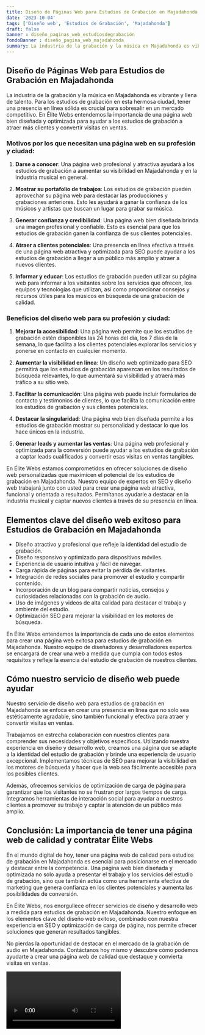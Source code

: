 ```yaml
---
title: Diseño de Páginas Web para Estudios de Grabación en Majadahonda
date: '2023-10-04'
tags: ['Diseño web', 'Estudios de Grabación', 'Majadahonda']
draft: false
banner : diseño_paginas_web_estudiosdegrabación
fondoBanner : diseño_pagina_web_majadahonda
summary: La industria de la grabación y la música en Majadahonda es vibrante y llena de talento. Para los estudios de grabación en esta hermosa ciudad, tener una presencia en línea sólida es crucial para sobresalir en un mercado competitivo. En Élite Webs entendemos la importancia de una página web bien diseñada y optimizada para ayudar a los estudios de grabación a atraer más clientes y convertir visitas en ventas.
---
```


## Diseño de Páginas Web para Estudios de Grabación en Majadahonda

La industria de la grabación y la música en Majadahonda es vibrante y llena de talento. Para los estudios de grabación en esta hermosa ciudad, tener una presencia en línea sólida es crucial para sobresalir en un mercado competitivo. En Élite Webs entendemos la importancia de una página web bien diseñada y optimizada para ayudar a los estudios de grabación a atraer más clientes y convertir visitas en ventas.

### Motivos por los que necesitan una página web en su profesión y ciudad:

1. **Darse a conocer**: Una página web profesional y atractiva ayudará a los estudios de grabación a aumentar su visibilidad en Majadahonda y en la industria musical en general.

2. **Mostrar su portafolio de trabajos**: Los estudios de grabación pueden aprovechar su página web para destacar las producciones y grabaciones anteriores. Esto les ayudará a ganar la confianza de los músicos y artistas que buscan un lugar para grabar su música.

3. **Generar confianza y credibilidad**: Una página web bien diseñada brinda una imagen profesional y confiable. Esto es esencial para que los estudios de grabación ganen la confianza de sus clientes potenciales.

4. **Atraer a clientes potenciales**: Una presencia en línea efectiva a través de una página web atractiva y optimizada para SEO puede ayudar a los estudios de grabación a llegar a un público más amplio y atraer a nuevos clientes.

5. **Informar y educar**: Los estudios de grabación pueden utilizar su página web para informar a los visitantes sobre los servicios que ofrecen, los equipos y tecnologías que utilizan, así como proporcionar consejos y recursos útiles para los músicos en búsqueda de una grabación de calidad.

### Beneficios del diseño web para su profesión y ciudad:

1. **Mejorar la accesibilidad**: Una página web permite que los estudios de grabación estén disponibles las 24 horas del día, los 7 días de la semana, lo que facilita a los clientes potenciales explorar los servicios y ponerse en contacto en cualquier momento.

2. **Aumentar la visibilidad en línea**: Un diseño web optimizado para SEO permitirá que los estudios de grabación aparezcan en los resultados de búsqueda relevantes, lo que aumentará su visibilidad y atraerá más tráfico a su sitio web.

3. **Facilitar la comunicación**: Una página web puede incluir formularios de contacto y testimonios de clientes, lo que facilita la comunicación entre los estudios de grabación y sus clientes potenciales.

4. **Destacar la singularidad**: Una página web bien diseñada permite a los estudios de grabación mostrar su personalidad y destacar lo que los hace únicos en la industria.

5. **Generar leads y aumentar las ventas**: Una página web profesional y optimizada para la conversión puede ayudar a los estudios de grabación a captar leads cualificados y convertir esas visitas en ventas tangibles.

En Élite Webs estamos comprometidos en ofrecer soluciones de diseño web personalizadas que maximicen el potencial de los estudios de grabación en Majadahonda. Nuestro equipo de expertos en SEO y diseño web trabajará junto con usted para crear una página web atractiva, funcional y orientada a resultados. Permítanos ayudarle a destacar en la industria musical y captar nuevos clientes a través de su presencia en línea.

<GifSeo />

<Cta />

## Elementos clave del diseño web exitoso para Estudios de Grabación en Majadahonda

- Diseño atractivo y profesional que refleje la identidad del estudio de grabación.
- Diseño responsivo y optimizado para dispositivos móviles.
- Experiencia de usuario intuitiva y fácil de navegar.
- Carga rápida de páginas para evitar la pérdida de visitantes.
- Integración de redes sociales para promover el estudio y compartir contenido.
- Incorporación de un blog para compartir noticias, consejos y curiosidades relacionadas con la grabación de audio.
- Uso de imágenes y videos de alta calidad para destacar el trabajo y ambiente del estudio.
- Optimización SEO para mejorar la visibilidad en los motores de búsqueda.

En Élite Webs entendemos la importancia de cada uno de estos elementos para crear una página web exitosa para estudios de grabación en Majadahonda. Nuestro equipo de diseñadores y desarrolladores expertos se encargará de crear una web a medida que cumpla con todos estos requisitos y refleje la esencia del estudio de grabación de nuestros clientes.

## Cómo nuestro servicio de diseño web puede ayudar

Nuestro servicio de diseño web para estudios de grabación en Majadahonda se enfoca en crear una presencia en línea que no solo sea estéticamente agradable, sino también funcional y efectiva para atraer y convertir visitas en ventas.

Trabajamos en estrecha colaboración con nuestros clientes para comprender sus necesidades y objetivos específicos. Utilizando nuestra experiencia en diseño y desarrollo web, creamos una página que se adapte a la identidad del estudio de grabación y brinde una experiencia de usuario excepcional. Implementamos técnicas de SEO para mejorar la visibilidad en los motores de búsqueda y hacer que la web sea fácilmente accesible para los posibles clientes.

Además, ofrecemos servicios de optimización de carga de página para garantizar que los visitantes no se frustran por largos tiempos de carga. Integramos herramientas de interacción social para ayudar a nuestros clientes a promover su trabajo y captar la atención de un público más amplio.

## Conclusión: La importancia de tener una página web de calidad y contratar Élite Webs

En el mundo digital de hoy, tener una página web de calidad para estudios de grabación en Majadahonda es esencial para posicionarse en el mercado y destacar entre la competencia. Una página web bien diseñada y optimizada no solo ayuda a presentar el trabajo y los servicios del estudio de grabación, sino que también actúa como una herramienta efectiva de marketing que genera confianza en los clientes potenciales y aumenta las posibilidades de conversión.

En Élite Webs, nos enorgullece ofrecer servicios de diseño y desarrollo web a medida para estudios de grabación en Majadahonda. Nuestro enfoque en los elementos clave del diseño web exitoso, combinado con nuestra experiencia en SEO y optimización de carga de página, nos permite ofrecer soluciones que generan resultados tangibles.

No pierdas la oportunidad de destacar en el mercado de la grabación de audio en Majadahonda. Contáctanos hoy mismo y descubre cómo podemos ayudarte a crear una página web de calidad que destaque y convierta visitas en ventas.

<Video />

<CtaBot job='Estudios de Grabación' city='Majadahonda'/>

<Gmaps query='Majadahonda+españa+maps' />